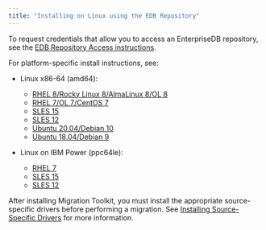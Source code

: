 ```yaml
---
title: "Installing on Linux using the EDB Repository"
---
```


To request credentials that allow you to access an EnterpriseDB repository, see the [EDB Repository Access instructions](https://www.enterprisedb.com/repository-access-request).

For platform-specific install instructions, see:

- Linux x86-64 (amd64):
  - [RHEL 8/Rocky Linux 8/AlmaLinux 8/OL 8](01_mkt54_rhel_variants8_x86)
  - [RHEL 7/OL 7/CentOS 7](02_mkt54_rhel_variants7_x86)
  - [SLES 15](03_mkt54_sles15_x86)
  - [SLES 12](03_mkt54_sles15_x86)
  - [Ubuntu 20.04/Debian 10](05_mkt54_ubuntu20_deb10_x8)
  - [Ubuntu 18.04/Debian 9](06_mkt54_ubuntu18_deb9_x86)

- Linux on IBM Power (ppc64le):
  - [RHEL 7](08_mkt54_rhel7_ppcle)
  - [SLES 15](09_mkt54_sles15_ppcle)
  - [SLES 12](10_mkt54_sles12_ppcle)

After installing Migration Toolkit, you must install the appropriate source-specific drivers before performing a migration. See [Installing Source-Specific Drivers](../05_installing_mtk/#installing_drivers) for more information.


